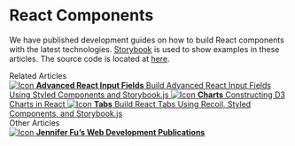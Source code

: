 
<Meta title="Introduction" />

<style>{`
  .subheading {
    --mediumdark: '#999999';
    font-weight: 900;
    font-size: 13px;
    color: #999;
    letter-spacing: 6px;
    line-height: 24px;
    text-transform: uppercase;
    margin-bottom: 12px;
    margin-top: 40px;
  }

  .link-list {
    display: grid;
    grid-template-columns: 1fr;
    row-gap: 10px;
  }

  @media (min-width: 620px) {
    .link-list {
      row-gap: 20px;
      column-gap: 20px;
      grid-template-columns: 1fr 1fr;
    }
  }

  @media all and (-ms-high-contrast:none) {
  .link-list {
      display: -ms-grid;
      -ms-grid-columns: 1fr 1fr;
    }
  }

  .link-item {
    display: block;
    padding: 20px 30px 20px 15px;
    border: 1px solid #00000010;
    border-radius: 5px;
    transition: background 150ms ease-out, border 150ms ease-out, transform 150ms ease-out;
    color: #333333;
    display: flex;
    align-items: flex-start;
  }

  .link-item:hover {
    border-color: #1EA7FD50;
    transform: translate3d(0, -3px, 0);
    box-shadow: rgba(0, 0, 0, 0.08) 0 3px 10px 0;
  }

  .link-item:active {
    border-color: #1EA7FD;
    transform: translate3d(0, 0, 0);
  }

  .link-item strong {
    font-weight: 700;
    display: block;
    margin-bottom: 2px;
  }
  
  .link-item img {
    height: 40px;
    width: 40px;
    margin-right: 15px;
    flex: none;
  }

  .link-item span {
    font-size: 14px;
    line-height: 20px;
  }

  .tip {
    display: inline-block;
    border-radius: 1em;
    font-size: 11px;
    line-height: 12px;
    font-weight: 700;
    background: #E7FDD8;
    color: #66BF3C;
    padding: 4px 12px;
    margin-right: 10px;
    vertical-align: top;
  }

  .tip-wrapper {
    font-size: 13px;
    line-height: 20px;
    margin-top: 40px;
    margin-bottom: 40px;
  }

  .tip-wrapper code {
    font-size: 12px;
    display: inline-block;
  }
`}</style>

# React Components

We have published development guides on how to build React components with the latest technologies.
[Storybook](https://storybook.js.org/) is used to show examples in these articles. The source code is located at [here](https://github.com/JenniferFuBook/react-components).

<div className="subheading">Related Articles</div>

<div className="link-list">
  <a
    className="link-item"
    href="https://medium.com/better-programming/build-advanced-react-input-fields-using-styled-components-and-storybook-js-a231b9b2438#e765-bf98276875df"
    target="_blank"
  >
    <img src={StackAlt} alt="Icon" />
    <span>
      <strong>Advanced React Input Fields</strong>
      Build Advanced React Input Fields Using Styled Components and Storybook.js
    </span>
  </a>
  <a
    className="link-item"
    href="https://medium.com/better-programming/construct-d3-charts-in-react-cfecc2848ae2"
    target="_blank"
  >
    <img src={StackAlt} alt="Icon" />
    <span>
      <strong>Charts</strong>
      Constructing D3 Charts in React
    </span>
  </a>
    <a
    className="link-item"
    href="https://medium.com/better-programming/build-react-tabs-using-recoil-styled-components-and-storybook-js-4ad534cef007"
    target="_blank"
  >
    <img src={StackAlt} alt="Icon" />
    <span>
      <strong>Tabs</strong>
      Build React Tabs Using Recoil, Styled Components, and Storybook.js
    </span>
  </a>
</div>

<div className="subheading">Other Articles</div>
<div className="link-list">
  <a
    className="link-item"
    href="https://jenniferfubook.medium.com/jennifer-fus-web-development-publications-1a887e4454af"
    target="_blank"
  >
    <img src={Colors} alt="Icon" />
    <span>
      <strong>Jennifer Fu’s Web Development Publications</strong>
    </span>
  </a>
</div>
